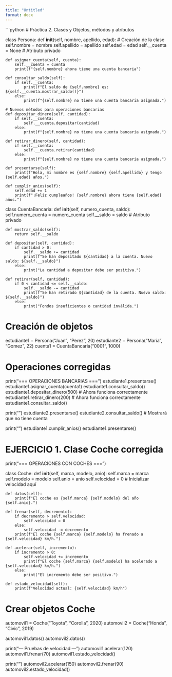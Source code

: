 ---
title: "Untitled"
format: docx
---

```{python}

# Práctica 2. Clases y Objetos, métodos y atributos

class Persona:
    def __init__(self, nombre, apellido, edad):
        # Creación de la clase 
        self.nombre = nombre
        self.apellido = apellido
        self.edad = edad
        self.__cuenta = None  # Atributo privado
        
    def asignar_cuenta(self, cuenta):
        self.__cuenta = cuenta
        print(f"{self.nombre} ahora tiene una cuenta bancaria")
        
    def consultar_saldo(self):
        if self.__cuenta:
            print(f"El saldo de {self.nombre} es: ${self.__cuenta.mostrar_saldo()}")
        else:
            print(f"{self.nombre} no tiene una cuenta bancaria asignada.")
    
    # Nuevos métodos para operaciones bancarias
    def depositar_dinero(self, cantidad):
        if self.__cuenta:
            self.__cuenta.depositar(cantidad)
        else:
            print(f"{self.nombre} no tiene una cuenta bancaria asignada.")
    
    def retirar_dinero(self, cantidad):
        if self.__cuenta:
            self.__cuenta.retirar(cantidad)
        else:
            print(f"{self.nombre} no tiene una cuenta bancaria asignada.")
        
    def presentarse(self):
        print(f"Hola, mi nombre es {self.nombre} {self.apellido} y tengo {self.edad} años.")
            
    def cumplir_anios(self):
        self.edad += 1
        print(f"¡Feliz cumpleaños! {self.nombre} ahora tiene {self.edad} años.")

class CuentaBancaria:
    def __init__(self, numero_cuenta, saldo):
        self.numero_cuenta = numero_cuenta
        self.__saldo = saldo  # Atributo privado
        
    def mostrar_saldo(self):
        return self.__saldo
    
    def depositar(self, cantidad):
        if cantidad > 0:
            self.__saldo += cantidad
            print(f"Se han depositado ${cantidad} a la cuenta. Nuevo saldo: ${self.__saldo}")
        else:
            print("La cantidad a depositar debe ser positiva.")
            
    def retirar(self, cantidad):
        if 0 < cantidad <= self.__saldo:
            self.__saldo -= cantidad
            print(f"Se han retirado ${cantidad} de la cuenta. Nuevo saldo: ${self.__saldo}")
        else:
            print("Fondos insuficientes o cantidad inválida.")

# Creación de objetos
estudiante1 = Persona("Juan", "Perez", 20)
estudiante2 = Persona("Maria", "Gomez", 22)
cuenta1 = CuentaBancaria("0001", 1000)

# Operaciones corregidas
print("=== OPERACIONES BANCARIAS ===")
estudiante1.presentarse()
estudiante1.asignar_cuenta(cuenta1)
estudiante1.consultar_saldo()
estudiante1.depositar_dinero(500)  # Ahora funciona correctamente
estudiante1.retirar_dinero(200)    # Ahora funciona correctamente
estudiante1.consultar_saldo()

print("\n")
estudiante2.presentarse()
estudiante2.consultar_saldo()  # Mostrará que no tiene cuenta

print("\n")
estudiante1.cumplir_anios()
estudiante1.presentarse()

# EJERCICIO 1. Clase Coche corregida
print("\n=== OPERACIONES CON COCHES ===")

class Coche:
    def __init__(self, marca, modelo, anio):
        self.marca = marca
        self.modelo = modelo
        self.anio = anio
        self.velocidad = 0  # Inicializar velocidad aquí
        
    def datos(self):
        print(f"El coche es {self.marca} {self.modelo} del año {self.anio}.")
        
    def frenar(self, decremento):
        if decremento > self.velocidad:
            self.velocidad = 0
        else:
            self.velocidad -= decremento
        print(f"El coche {self.marca} {self.modelo} ha frenado a {self.velocidad} km/h.")
        
    def acelerar(self, incremento):
        if incremento > 0:
            self.velocidad += incremento
            print(f"El coche {self.marca} {self.modelo} ha acelerado a {self.velocidad} km/h.")
        else:
            print("El incremento debe ser positivo.")
    
    def estado_velocidad(self):
        print(f"Velocidad actual: {self.velocidad} km/h")

# Crear objetos Coche
automovil1 = Coche("Toyota", "Corolla", 2020)
automovil2 = Coche("Honda", "Civic", 2019)

automovil1.datos()
automovil2.datos()

print("\n--- Pruebas de velocidad ---")
automovil1.acelerar(120)
automovil1.frenar(70)
automovil1.estado_velocidad()

print("\n")
automovil2.acelerar(150)
automovil2.frenar(90)
automovil2.estado_velocidad()
